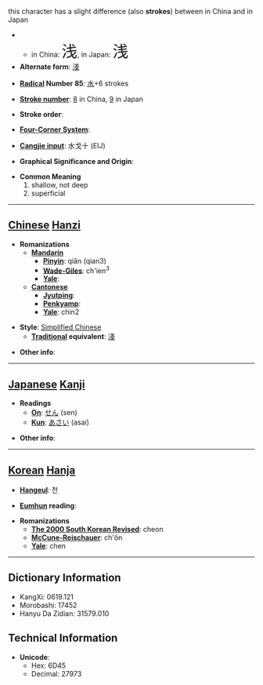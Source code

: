 this character has a slight difference (also '''strokes''') between in China and in Japan
**in China: <font size="6"><font lang="zh">浅</font></font>, in Japan: <font size="6"><font lang="ja">浅</font></font>
* '''Alternate form''': [[淺]]

* '''[[Wiktionary:Chinese radical index| Radical]] Number 85''': [[Wiktionary:Chinese radical index 水|水]]+6 strokes

* '''[[Wiktionary:Chinese total strokes index|Stroke number]]''': [[Wiktionary:Chinese total strokes index 8|8]] in China, [[Wiktionary:Chinese total strokes index 9|9]] in Japan

* '''Stroke order''': 

* '''[[Wiktionary:Chinese four corner index|Four-Corner System]]''': 

* '''[[Wiktionary:Chinese Cangjie index|Cangjie input]]''': 水戈十 (EIJ)

* '''Graphical Significance and Origin''': 

* '''Common Meaning'''
*#shallow, not deep
*# superficial


----

== [[Chinese]] [[Hanzi]] ==

* '''Romanizations'''
** '''[[Mandarin]]'''
*** '''[[Pinyin]]''': qiǎn (qian3)
*** '''[[Wade-Giles]]''': ch'ien<sup>3</sup>
*** '''[[Yale]]''': 
** '''[[Cantonese]]'''
*** '''[[Jyutping]]''':
*** '''[[Penkyamp]]''': 
*** '''[[Yale]]''': chin2

* '''Style''': [[Simplified Chinese]] 
** '''[[Traditional Chinese|Traditional]] equivalent''': [[淺]]

* '''Other info''': 

----

== [[Japanese]] [[Kanji]] ==

* '''Readings'''
** '''[[On]]''': [[せん]] (sen)
** '''[[Kun]]''': [[あさい]] (asai)

* '''Other info''':  

----

== [[Korean]] [[Hanja]] ==

* '''[[Hangeul]]''': 천

* '''[[Eumhun]] reading''': 

* '''Romanizations'''
** '''[[The 2000 South Korean Revised Romanization|The 2000 South Korean Revised]]''': cheon
** '''[[McCune-Reischauer]]''': ch'ŏn
** '''[[Yale]]''': chen

----

== Dictionary Information ==

* KangXi: 0619.121
* Morobashi: 17452
* Hanyu Da Zidian: 31579.010

== Technical Information ==

* '''Unicode''':
** Hex: 6D45
** Decimal: 27973